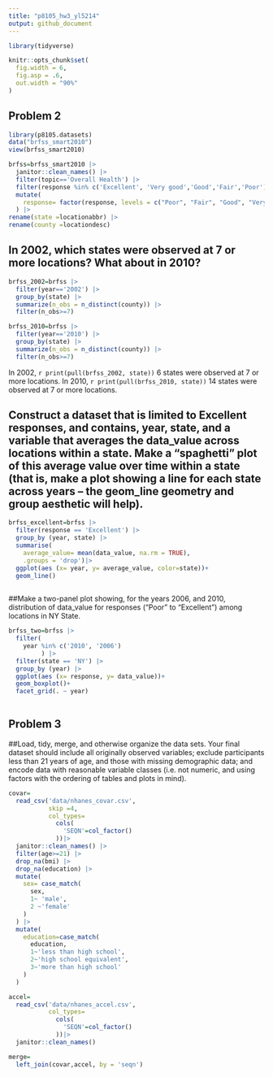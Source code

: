 ```yaml
---
title: "p8105_hw3_yl5214"
output: github_document
---
```


```r
library(tidyverse)

knitr::opts_chunk$set(
  fig.width = 6,
  fig.asp = .6,
  out.width = "90%"
)
```

## Problem 2
```r
library(p8105.datasets)
data("brfss_smart2010")
view(brfss_smart2010)
```

```r
brfss=brfss_smart2010 |> 
  janitor::clean_names() |> 
  filter(topic=='Overall Health') |> 
  filter(response %in% c('Excellent', 'Very good','Good','Fair','Poor')) |> 
  mutate(
    response= factor(response, levels = c("Poor", "Fair", "Good", "Very good","Excellent"), ordered = TRUE)
  ) |> 
rename(state =locationabbr) |> 
rename(county =locationdesc)
```

## In 2002, which states were observed at 7 or more locations? What about in 2010?
```r
brfss_2002=brfss |> 
  filter(year=='2002') |> 
  group_by(state) |> 
  summarize(n_obs = n_distinct(county)) |> 
  filter(n_obs>=7)

brfss_2010=brfss |> 
  filter(year=='2010') |> 
  group_by(state) |> 
  summarize(n_obs = n_distinct(county)) |> 
  filter(n_obs>=7)
```
In 2002, `r print(pull(brfss_2002, state))` 6 states were observed at 7 or more locations. 
In 2010, `r print(pull(brfss_2010, state))` 14 states were observed at 7 or more locations.


## Construct a dataset that is limited to Excellent responses, and contains, year, state, and a variable that averages the data_value across locations within a state. Make a “spaghetti” plot of this average value over time within a state (that is, make a plot showing a line for each state across years – the geom_line geometry and group aesthetic will help).

```r
brfss_excellent=brfss |> 
  filter(response == 'Excellent') |> 
  group_by (year, state) |> 
  summarise(
    average_value= mean(data_value, na.rm = TRUE),
    .groups = 'drop')|> 
  ggplot(aes (x= year, y= average_value, color=state))+
  geom_line()
  
```


##Make a two-panel plot showing, for the years 2006, and 2010, distribution of data_value for responses (“Poor” to “Excellent”) among locations in NY State.

```r
brfss_two=brfss |> 
  filter(
    year %in% c('2010', '2006')
         ) |> 
  filter(state == 'NY') |> 
  group_by (year) |> 
  ggplot(aes (x= response, y= data_value))+
  geom_boxplot()+
  facet_grid(. ~ year)
  
```

## Problem 3

##Load, tidy, merge, and otherwise organize the data sets. Your final dataset should include all originally observed variables; exclude participants less than 21 years of age, and those with missing demographic data; and encode data with reasonable variable classes (i.e. not numeric, and using factors with the ordering of tables and plots in mind).
```r
covar=
  read_csv('data/nhanes_covar.csv', 
           skip =4,
           col_types=
             cols(
               'SEQN'=col_factor()
             ))|> 
  janitor::clean_names() |> 
  filter(age>=21) |> 
  drop_na(bmi) |> 
  drop_na(education) |> 
  mutate(
    sex= case_match(
      sex,
      1~ 'male',
      2 ~'female'
    )
  ) |> 
  mutate(
    education=case_match(
      education,
      1~'less than high school',
      2~'high school equivalent',
      3~'more than high school'
    )
  )
```

```r
accel=
  read_csv('data/nhanes_accel.csv', 
           col_types=
             cols(
               'SEQN'=col_factor()
             ))|> 
  janitor::clean_names()

merge=
  left_join(covar,accel, by = 'seqn')

```


